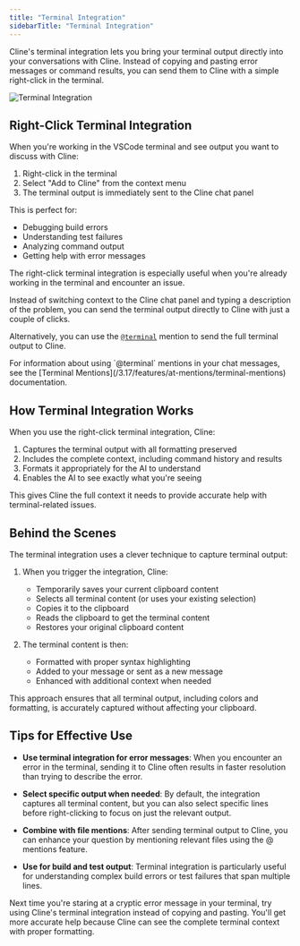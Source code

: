 ```yaml
---
title: "Terminal Integration"
sidebarTitle: "Terminal Integration"
---
```


Cline's terminal integration lets you bring your terminal output directly into your conversations with Cline. Instead of copying and pasting error messages or command results, you can send them to Cline with a simple right-click in the terminal.

<Frame>
	<img
		src="https://storage.googleapis.com/cline_public_images/docs/assets/terminal-integration.png"
		alt="Terminal Integration"
	/>
</Frame>

## Right-Click Terminal Integration

When you're working in the VSCode terminal and see output you want to discuss with Cline:

1. Right-click in the terminal
2. Select "Add to Cline" from the context menu
3. The terminal output is immediately sent to the Cline chat panel

This is perfect for:

-   Debugging build errors
-   Understanding test failures
-   Analyzing command output
-   Getting help with error messages

The right-click terminal integration is especially useful when you're already working in the terminal and encounter an issue.

Instead of switching context to the Cline chat panel and typing a description of the problem, you can send the terminal output directly to Cline with just a couple of clicks.

Alternatively, you can use the [`@terminal`](/3.17/features/at-mentions/terminal-mentions) mention to send the full terminal output to Cline.

<Tip>
	For information about using `@terminal` mentions in your chat messages, see the [Terminal
	Mentions](/3.17/features/at-mentions/terminal-mentions) documentation.
</Tip>

## How Terminal Integration Works

When you use the right-click terminal integration, Cline:

1. Captures the terminal output with all formatting preserved
2. Includes the complete context, including command history and results
3. Formats it appropriately for the AI to understand
4. Enables the AI to see exactly what you're seeing

This gives Cline the full context it needs to provide accurate help with terminal-related issues.

## Behind the Scenes

The terminal integration uses a clever technique to capture terminal output:

1. When you trigger the integration, Cline:

    - Temporarily saves your current clipboard content
    - Selects all terminal content (or uses your existing selection)
    - Copies it to the clipboard
    - Reads the clipboard to get the terminal content
    - Restores your original clipboard content

2. The terminal content is then:
    - Formatted with proper syntax highlighting
    - Added to your message or sent as a new message
    - Enhanced with additional context when needed

This approach ensures that all terminal output, including colors and formatting, is accurately captured without affecting your clipboard.

## Tips for Effective Use

-   **Use terminal integration for error messages**: When you encounter an error in the terminal, sending it to Cline often results in faster resolution than trying to describe the error.

-   **Select specific output when needed**: By default, the integration captures all terminal content, but you can also select specific lines before right-clicking to focus on just the relevant output.

-   **Combine with file mentions**: After sending terminal output to Cline, you can enhance your question by mentioning relevant files using the @ mentions feature.

-   **Use for build and test output**: Terminal integration is particularly useful for understanding complex build errors or test failures that span multiple lines.

Next time you're staring at a cryptic error message in your terminal, try using Cline's terminal integration instead of copying and pasting. You'll get more accurate help because Cline can see the complete terminal context with proper formatting.
